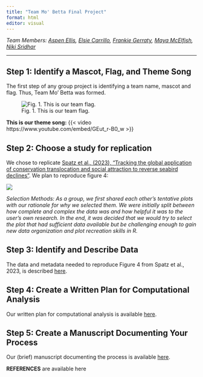 ```yaml
---
title: "Team Mo' Betta Final Project"
format: html
editor: visual
---
```


*Team Members: [Aspen Ellis](https://github.com/boriellis), [Elsie Carrillo](https://github.com/misselsie10), [Frankie Gerraty](https://github.com/fgerraty), [Maya McElfish](https://github.com/Blinkosaur), [Niki Sridhar](https://github.com/nikita-sridhar)*

------------------------------------------------------------------------

## Step 1: Identify a Mascot, Flag, and Theme Song

The first step of any group project is identifying a team name, mascot and flag. Thus, Team Mo' Betta was formed.

![Fig. 1. This is our team flag.](images/flag.jpg)

**This is our theme song:** {{< video https://www.youtube.com/embed/GEut_r-B0_w >}}

## Step 2: Choose a study for replication

We chose to replicate [Spatz et al., (2023), "Tracking the global application of conservation translocation and social attraction to reverse seabird declines"](https://www.pnas.org/doi/epdf/10.1073/pnas.2214574120). We plan to reproduce figure 4:

![](images/figure_to_replicate.jpg)

*Selection Methods: As a group, we first shared each other's tentative plots with our rationale for why we selected them. We were initially split between how complete and complex the data was and how helpful it was to the user's own research. In the end, it was decided that we would try to select the plot that had sufficient data available but be challenging enough to gain new data organization and plot recreation skills in R.*

## Step 3: Identify and Describe Data

The data and metadata needed to reproduce Figure 4 from Spatz et al., 2023, is described [here](data_description.html).

## Step 4: Create a Written Plan for Computational Analysis

Our written plan for computational analysis is available [here](computational_analysis_plan.html).

## Step 5: Create a Manuscript Documenting Your Process

Our (brief) manuscript documenting the process is available [here](paper.html).

**REFERENCES** are available here
